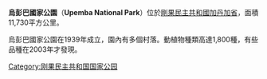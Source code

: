 {{Infobox Protected area 
| name = Upemba National Park
| iucn_category = II
| photo = 
| photo_caption = 
| location = {{DRC}}
| nearest_city = 
| coords = {{coord|9.017|S|26.583|E|source:dewiki|display=inline}}
| lat_d = 
| lat_m = 
| lat_s = 
| lat_NS = 
| long_d = 
| long_m = 
| long_s = 
| long_EW = 
| area = 11,730 km²
| established = 1939
| visitation_num = 
| visitation_year = 
| governing_body = [https://web.archive.org/web/20060504212701/http://www.iccnrdc.cd/index.htm l'Institut Congolais pour la Conservation de la Nature (ICCN)]
}}

'''烏彭巴國家公園'''（'''Upemba National Park'''）位於[[剛果民主共和國|剛果民主共和國]][[加丹加省|加丹加省]]，面積11,730平方公里。

烏彭巴國家公園在1939年成立，園內有多個村落。動植物種類高達1,800種，有些品種在2003年才發現。


{{Africa-geo-stub}}

[[Category:刚果民主共和国国家公园|Category:刚果民主共和国国家公园]]
